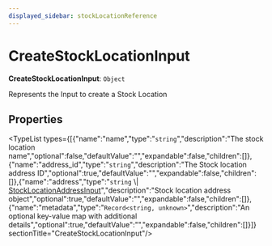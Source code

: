 ```yaml
---
displayed_sidebar: stockLocationReference
---
```



# CreateStockLocationInput

 **CreateStockLocationInput**: `Object`

Represents the Input to create a Stock Location

## Properties

<TypeList types={[{"name":"name","type":"`string`","description":"The stock location name","optional":false,"defaultValue":"","expandable":false,"children":[]},{"name":"address_id","type":"`string`","description":"The Stock location address ID","optional":true,"defaultValue":"","expandable":false,"children":[]},{"name":"address","type":"`string` \\| [StockLocationAddressInput](stock_location.StockLocationAddressInput.mdx)","description":"Stock location address object","optional":true,"defaultValue":"","expandable":false,"children":[]},{"name":"metadata","type":"`Record<string, unknown>`","description":"An optional key-value map with additional details","optional":true,"defaultValue":"","expandable":false,"children":[]}]}  sectionTitle="CreateStockLocationInput"/>
